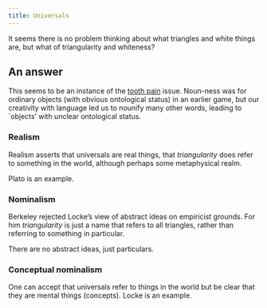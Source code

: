 ```yaml
---
title: Universals
---
```




It seems there is no problem thinking about what triangles and white things are, but what of triangularity and whiteness?

## An answer

This seems to be an instance of the [tooth pain](/docs/phil/situations/toothpain.qmd) issue. Noun-ness was for ordinary objects (with obvious ontological status) in an earlier game, but our creativity with language led us to nounify many other words, leading to `objects' with unclear ontological status.

### Realism

Realism asserts that universals are real things, that *triangularity* does refer to something in the world, although perhaps some metaphysical realm.

Plato is an example.

### Nominalism

Berkeley rejected Locke's view of abstract ideas on empiricist grounds. For him *triangularity* is just a name that refers to all triangles, rather than referring to something in particular.

There are no abstract ideas, just particulars.

### Conceptual nominalism

One can accept that universals refer to things in the world but be clear that they are mental things (concepts). Locke is an example.